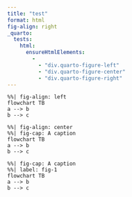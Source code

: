 ```yaml
---
title: "test"
format: html 
fig-align: right
_quarto:
  tests:
    html:
      ensureHtmlElements:
        - 
          - "div.quarto-figure-left"
          - "div.quarto-figure-center"
          - "div.quarto-figure-right"
---
```


```mermaid
%%| fig-align: left
flowchart TB
a --> b 
b --> c
```

```mermaid
%%| fig-align: center
%%| fig-cap: A caption
flowchart TB
a --> b 
b --> c
```


```mermaid
%%| fig-cap: A caption
%%| label: fig-1
flowchart TB
a --> b 
b --> c
```